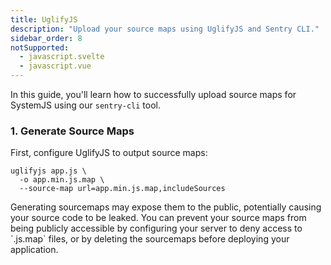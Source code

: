```yaml
---
title: UglifyJS
description: "Upload your source maps using UglifyJS and Sentry CLI."
sidebar_order: 8
notSupported:
  - javascript.svelte
  - javascript.vue
---
```


In this guide, you'll learn how to successfully upload source maps for SystemJS using our `sentry-cli` tool.

<Include name="debug-id-requirement.mdx" />

### 1. Generate Source Maps

First, configure UglifyJS to output source maps:

```
uglifyjs app.js \
  -o app.min.js.map \
  --source-map url=app.min.js.map,includeSources
```

<Alert>
  Generating sourcemaps may expose them to the public, potentially causing your
  source code to be leaked. You can prevent your source maps from being publicly
  accessible by configuring your server to deny access to `.js.map` files, or by
  deleting the sourcemaps before deploying your application.
</Alert>

<Include name="sentry-cli-sourcemaps.mdx" />
